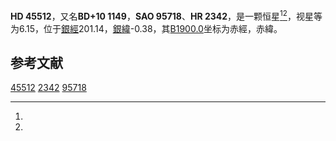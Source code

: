 {{Starbox begin
| name = HD 45512
}}
{{Starbox observe
| epoch = [[J2000.0|J2000.0]]
| constell = {{星座名待查}}<ref name=SIMBAD>{{cite web
 | url=http://simbad.u-strasbg.fr/simbad/sim-id?Ident=HR+2342
 | title=Pulsating variable Star
 | publisher=Centre de Données astronomiques de Strasbourg
 | work=SIMBAD
 | accessdate=2012-07-13
 | archive-date=2016-03-17
 | archive-url=https://web.archive.org/web/20160317113044/http://simbad.u-strasbg.fr/simbad/sim-id?Ident=HR+2342
 | dead-url=no
 }}</ref><ref name=DATA>{{cite web
 | url=http://vizier.u-strasbg.fr/viz-bin/VizieR-5?-out.add=.&-source=5050&-corr=PK=HR&-out.max=9999&HR=2342
 | title=VizieR Detailed Page
 | accessdate=2012-07-13
 | archive-date=2019-02-16
 | archive-url=https://web.archive.org/web/20190216112605/http://vizier.u-strasbg.fr/viz-bin/VizieR-5?-out.add=.&-source=5050&-corr=PK=HR&-out.max=9999&HR=2342
 | dead-url=no
 }}</ref>
| 星官 = 
| ra = {{RA|6|28|18.8}}<ref name=SIMBAD /><ref name=DATA />
| dec = {{DEC|+10|18|14}}<ref name=SIMBAD /><ref name=DATA />
| appmag_v = 6.15<ref name=SIMBAD /><ref name=DATA />
}}
{{Starbox character
| class = K2III-IV<ref name=SIMBAD /><ref name=DATA />
| b-v = 1.15<ref name=SIMBAD /><ref name=DATA />
| u-b = 1.18<ref name=SIMBAD /><ref name=DATA />
| r-i = <ref name=SIMBAD /><ref name=DATA />
| variable = 
}}
{{Starbox astrometry
| radial_v = 1.18
| prop_mo_ra = -20
| parallax = 
| p_error = 
}}
{{Starbox catalog
| names =BD+10 1149，[[SAO星表|SAO]] 95718，[[HD星表|HD]] 45512，[[HR星表|HR]] 2342}}
{{Starbox reference |Simbad=HR+2342}}
{{Starbox end}}

'''HD 45512'''，又名'''BD+10 1149'''，'''SAO 95718'''、'''HR 2342'''，是一颗恒星<ref name=SIMBAD /><ref name=DATA />，视星等为6.15，位于[[銀道座標系|銀經]]201.14，[[銀道座標系|銀緯]]-0.38，其[[B1900.0|B1900.0]]坐标为赤經{{RA|6|22|47}}，赤緯{{DEC|+10|-0.38|1}}。

== 参考文献 ==
{{reflist}}

{{star-stub}}

[[Category:HD和HDE天體|45512]]
[[Category:HR天體|2342]]
[[Category:SAO天體|95718]]